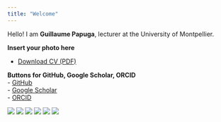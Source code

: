 ```yaml
---
title: "Welcome"
---
```


Hello! I am **Guillaume Papuga**, lecturer at the University of Montpellier.

**Insert your photo here**

-   [Download CV (PDF)](path/to/cv.pdf)

**Buttons for GitHub, Google Scholar, ORCID**\
- [GitHub](https://github.com/Guillaume-Papuga)\
- [Google Scholar](https://scholar.google.com/citations?user=...)\
- [ORCID](https://orcid.org/0000-0000-0000-0000)


[![](https://img.icons8.com/?size=50&id=12599&format=png&color=000000)](https://github.com/Guillaume-Papuga)
[![](https://img.icons8.com/?size=50&id=drPiDBy9kkJ3&format=png&color=000000)](https://scholar.google.com/citations?user=NFHREtgAAAAJ&hl=fr)
[![](https://img.icons8.com/?size=50&id=ve6L0KkSotok&format=png&color=000000)](https://orcid.org/0000-0002-7803-2219)
[![](https://img.icons8.com/?size=50&id=JwlJGiL15V81&format=png&color=000000)](https://www.researchgate.net/profile/Guillaume-Papuga)
[![](https://img.icons8.com/?size=50&id=of3VL9FKzJuz&format=png&color=000000)](mailto:guillaume.papuga@univ-montpellier.fr)
[![](https://img.icons8.com/?size=50&id=13930&format=png&color=000000)](https://www.linkedin.com/in/guillaume-papuga-b3735b2a1/)


